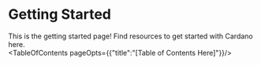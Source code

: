
# Getting Started

This is the getting started page! Find resources to get started with Cardano here. 
<br />
<TableOfContents pageOpts={{"title":"[Table of Contents Here]"}}/>